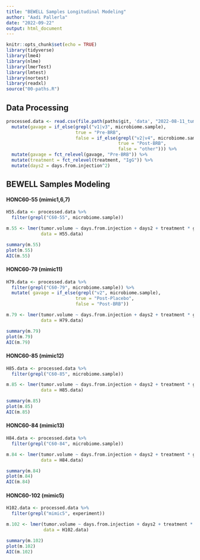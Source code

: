 ```yaml
---
title: "BEWELL Samples Longitudinal Modeling"
author: "Aadi Pallerla"
date: "2022-09-22"
output: html_document
---
```


```r
knitr::opts_chunk$set(echo = TRUE)
library(tidyverse)
library(lme4)
library(nlme)
library(lmerTest)
library(lmtest)
library(nortest)
library(readxl)
source("00-paths.R")
```

## Data Processing
```r
processed.data <- read.csv(file.path(paths$git, 'data', "2022-08-11_tumor-size_R-formatted.csv")) %>%
  mutate(gavage = if_else(grepl("v1|v3", microbiome.sample),
                          true = "Pre-BRB",
                          false = if_else(grepl("v2|v4", microbiome.sample),
                                          true = "Post-BRB",
                                          false = "other"))) %>%
  mutate(gavage = fct_relevel(gavage, "Pre-BRB")) %>%
  mutate(treatment = fct_relevel(treatment, "IgG")) %>%
  mutate(days2 = days.from.injection^2)
```

## BEWELL Samples Modeling

#### HONC60-55 (mimic1,6,7)
```r
H55.data <- processed.data %>%
  filter(grepl("C60-55", microbiome.sample))

m.55 <- lmer(tumor.volume ~ days.from.injection + days2 + treatment * gavage + (1|unique.mouse.id),
             data = H55.data)

summary(m.55)
plot(m.55)
AIC(m.55)
```

#### HONC60-79 (mimic11)
```r

H79.data <- processed.data %>%
  filter(grepl("C60-79", microbiome.sample)) %>%
  mutate( gavage = if_else(grepl("v2", microbiome.sample),
                          true = "Post-Placebo",
                          false = "Post-BRB"))

m.79 <- lmer(tumor.volume ~ days.from.injection + days2 + treatment * gavage + (1|unique.mouse.id),
             data = H79.data)

summary(m.79)
plot(m.79)
AIC(m.79)
```

#### HONC60-85 (mimic12)
```r
H85.data <- processed.data %>%
  filter(grepl("C60-85", microbiome.sample)) 

m.85 <- lmer(tumor.volume ~ days.from.injection + days2 + treatment * gavage+ (1|unique.mouse.id),
             data = H85.data)

summary(m.85)
plot(m.85)
AIC(m.85)
```

#### HONC60-84 (mimic13)
```r
H84.data <- processed.data %>%
  filter(grepl("C60-84", microbiome.sample))

m.84 <- lmer(tumor.volume ~ days.from.injection + days2 + treatment * gavage + (1|unique.mouse.id),
             data = H84.data)

summary(m.84)
plot(m.84)
AIC(m.84)
```

#### HONC60-102 (mimic5)
```r
H102.data <- processed.data %>%
  filter(grepl("mimic5", experiment))

m.102 <- lmer(tumor.volume ~ days.from.injection + days2 + treatment * gavage + (1|unique.mouse.id),
              data = H102.data)

summary(m.102)
plot(m.102)
AIC(m.102)
```

